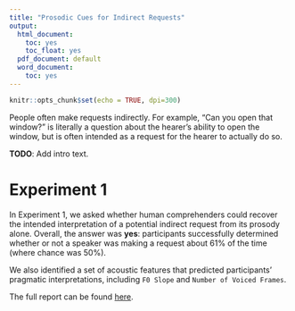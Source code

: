 ```yaml
---
title: "Prosodic Cues for Indirect Requests"
output:
  html_document:
    toc: yes
    toc_float: yes
  pdf_document: default
  word_document:
    toc: yes
---
```


```r
knitr::opts_chunk$set(echo = TRUE, dpi=300)
```

People often make requests indirectly. For example, "Can you open that window?" is literally a question about the hearer's ability to open the window, but is often intended as a request for the hearer to actually do so.

**TODO**: Add intro text.

# Experiment 1

In Experiment 1, we asked whether human comprehenders could recover the intended interpretation of a potential indirect request from its prosody alone. Overall, the answer was **yes**: participants successfully determined whether or not a speaker was making a request about 61% of the time (where chance was 50%).

We also identified a set of acoustic features that predicted participants' pragmatic interpretations, including `F0 Slope` and `Number of Voiced Frames`. 

The full report can be found [here](src/analysis/exp1/exp1.html).
